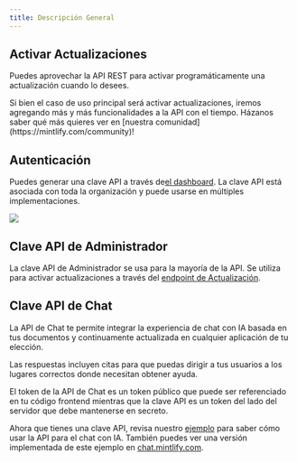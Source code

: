 ```yaml
---
title: Descripción General
---
```


## Activar Actualizaciones

Puedes aprovechar la API REST para activar programáticamente una actualización cuando lo desees.

<Info>
  Si bien el caso de uso principal será activar actualizaciones, iremos agregando más y más funcionalidades a la API con el tiempo. Házanos saber qué más quieres ver en
  [nuestra comunidad](https://mintlify.com/community)!
</Info>

## Autenticación

Puedes generar una clave API a través de[el dashboard](https://dashboard.mintlify.com/settings/organization/api-keys). La clave API está asociada con toda la organización y puede usarse en múltiples implementaciones.

<Frame>
  <img src="/images/external-api-key.png" />
</Frame>

## Clave API de Administrador

La clave API de Administrador se usa para la mayoría de la API. Se utiliza para activar actualizaciones a través del [endpoint de Actualización](/advanced/rest-api/update/trigger).

## Clave API de Chat

La API de Chat te permite integrar la experiencia de chat con IA basada en tus documentos y continuamente actualizada en cualquier aplicación de tu elección.

Las respuestas incluyen citas para que puedas dirigir a tus usuarios a los lugares correctos donde necesitan obtener ayuda.

<Note>
  El token de la API de Chat es un token público que puede ser referenciado en tu código frontend mientras que la clave API es un token del lado del servidor que debe mantenerse en secreto.
</Note>

Ahora que tienes una clave API, revisa nuestro [ejemplo](https://github.com/mintlify/discovery-api-example) para saber cómo usar la API para el chat con IA. También puedes ver una versión implementada de este ejemplo en [chat.mintlify.com](https://chat.mintlify.com).

